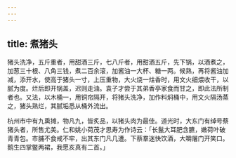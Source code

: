 ```yaml
---
---
---
```

title: 煮猪头
---



猪头洗净，五斤重者，用甜酒三斤，七八斤者，用甜酒五斤，先下锅，以酒煮之，加葱三十根、八角三钱，煮二百余滚，加酱油一大杯、糖一两。候熟，再将酱油加减，添开水，使高于猪头一寸，上压重物，大火烧一炷香时，用文火细煨收干，以腻为度。烂后即开锅盖，迟则走油。袁子才尝于其弟香亭家食而甘之，即此法所制者也。又法，以木桶一，用铜帘隔开，将猪头洗净，加作料焖桶中，用文火隔汤蒸之，猪头熟烂，其腻垢悉从桶外流出。

杭州市中有九熏摊，物凡九，皆炙品，以猪头肉为最佳。道光时，大东门有绰号蔡猪头者，所售尤美。仁和姚小荷茂才思寿为作诗云：「长鬣大耳肥含臕，嫩荷叶破青青包。市脯不食戒不牢，出其东门凡几遭。下蔡羣迷快饮酒，大嚼屠门开笑口。鹅生四掌鳖两裙，我愿亥真有二首。」